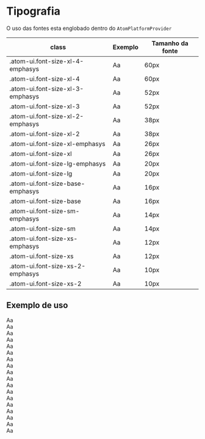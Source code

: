 
<Meta title="Identidade visual/Tipografia" />

# Tipografia

O uso das fontes esta englobado dentro do `AtomPlatformProvider`

<table style={{textAlign: "center"}} class="props-table">
  <thead>
    <tr>
      <th>class</th>
      <th>Exemplo</th>
      <th>Tamanho da fonte</th>
    </tr>
  </thead>
  <tbody>
    <tr>
      <td className={"atom-ui font-size-xl-4-emphasys"}>.atom-ui.font-size-xl-4-emphasys</td>
      <td>
        <div className={"atom-ui font-size-xl-4-emphasys"}>Aa</div>
      </td>
      <td className={"atom-ui font-size-xl-4-emphasys"}>60px</td>
    </tr>
    <tr>
      <td className={"atom-ui font-size-xl-4"}>.atom-ui.font-size-xl-4</td>
      <td>
        <div className={"atom-ui font-size-xl-4"}>Aa</div>
      </td>
      <td className={"atom-ui font-size-xl-4"}>60px</td>
    </tr>
    <tr>
      <td className={"atom-ui font-size-xl-3-emphasys"}>.atom-ui.font-size-xl-3-emphasys</td>
      <td>
        <div className={"atom-ui font-size-xl-3-emphasys"}>Aa</div>
      </td>
      <td  className={"atom-ui font-size-xl-3-emphasys"}>52px</td>
    </tr>
    <tr>
      <td className={"atom-ui font-size-xl-3"}>.atom-ui.font-size-xl-3</td>
      <td>
        <div className={"atom-ui font-size-xl-3"}>Aa</div>
      </td>
      <td  className={"atom-ui font-size-xl-3"}>52px</td>
    </tr>
    <tr>
      <td className={"atom-ui font-size-xl-2-emphasys"}>.atom-ui.font-size-xl-2-emphasys</td>
      <td>
        <div className={"atom-ui font-size-xl-2-emphasys"}>Aa</div>
      </td>
      <td className={"atom-ui font-size-xl-2-emphasys"}>38px</td>
    </tr>
    <tr>
      <td className={"atom-ui font-size-xl-2"}>.atom-ui.font-size-xl-2</td>
      <td>
        <div className={"atom-ui font-size-xl-2"}>Aa</div>
      </td>
      <td className={"atom-ui font-size-xl-2"}>38px</td>
    </tr>
    <tr>
      <td className={"atom-ui font-size-xl-emphasys"}>.atom-ui.font-size-xl-emphasys</td>
      <td>
        <div className={"atom-ui font-size-xl-emphasys"}>Aa</div>
      </td>
      <td className={"atom-ui font-size-xl-emphasys"}>26px</td>
    </tr>
    <tr>
      <td className={"atom-ui font-size-xl"}>.atom-ui.font-size-xl</td>
      <td>
        <div className={"atom-ui font-size-xl"}>Aa</div>
      </td>
      <td className={"atom-ui font-size-xl"}>26px</td>
    </tr>
    <tr>
      <td className={"atom-ui font-size-lg-emphasys"}>.atom-ui.font-size-lg-emphasys</td>
      <td>
        <div className={"atom-ui font-size-lg-emphasys"}>Aa</div>
      </td>
      <td className={"atom-ui font-size-lg-emphasys"}>20px</td>
    </tr>
    <tr>
      <td className={"atom-ui font-size-lg"}>.atom-ui.font-size-lg</td>
      <td>
        <div className={"atom-ui font-size-lg"}>Aa</div>
      </td>
      <td className={"atom-ui font-size-lg"}>20px</td>
    </tr>
    <tr>
      <td className={"atom-ui font-size-base-emphasys"}>.atom-ui.font-size-base-emphasys</td>
      <td>
        <div className={"atom-ui font-size-base-emphasys"}>Aa</div>
      </td>
      <td className={"atom-ui font-size-base-emphasys"}>16px</td>
    </tr>
    <tr>
      <td className={"atom-ui font-size-base"}>.atom-ui.font-size-base</td>
      <td>
        <div className={"atom-ui font-size-base"}>Aa</div>
      </td>
      <td className={"atom-ui font-size-base"}>16px</td>
    </tr>
    <tr>
      <td className={"atom-ui font-size-sm-emphasys"}>.atom-ui.font-size-sm-emphasys</td>
      <td>
        <div className={"atom-ui font-size-sm-emphasys"}>Aa</div>
      </td>
      <td className={"atom-ui font-size-sm-emphasys"}>14px</td>
    </tr>
    <tr>
      <td className={"atom-ui font-size-sm"}>.atom-ui.font-size-sm</td>
      <td>
        <div className={"atom-ui font-size-sm"}>Aa</div>
      </td>
      <td className={"atom-ui font-size-sm"}>14px</td>
    </tr>
    <tr>
      <td className={"atom-ui font-size-xs-emphasys"}>.atom-ui.font-size-xs-emphasys</td>
      <td>
        <div className={"atom-ui font-size-xs-emphasys"}>Aa</div>
      </td>
      <td className={"atom-ui font-size-xs-emphasys"}>12px</td>
    </tr>
    <tr>
      <td className={"atom-ui font-size-xs"}>.atom-ui.font-size-xs</td>
      <td>
        <div className={"atom-ui font-size-xs"}>Aa</div>
      </td>
      <td className={"atom-ui font-size-xs"}>12px</td>
    </tr>
    <tr>
      <td className={"atom-ui font-size-xs-2-emphasys"}>.atom-ui.font-size-xs-2-emphasys</td>
      <td>
        <div className={"atom-ui font-size-xs-2-emphasys"}>Aa</div>
      </td>
      <td className={"atom-ui font-size-xs-2-emphasys"}>10px</td>
    </tr>
    <tr>
      <td className={"atom-ui font-size-xs-2"}>.atom-ui.font-size-xs-2</td>
      <td>
        <div className={"atom-ui font-size-xs-2"}>Aa</div>
      </td>
      <td className={"atom-ui font-size-xs-2"}>10px</td>
    </tr>
  </tbody>
</table>

## Exemplo de uso

<Canvas>
  <div className={"atom-ui font-size-xl-4-emphasys"}>Aa</div>
  <div className={"atom-ui font-size-xl-4"}>Aa</div>
  <div className={"atom-ui font-size-xl-3-emphasys"}>Aa</div>
  <div className={"atom-ui font-size-xl-3"}>Aa</div>
  <div className={"atom-ui font-size-xl-2-emphasys"}>Aa</div>
  <div className={"atom-ui font-size-xl-2"}>Aa</div>
  <div className={"atom-ui font-size-xl-emphasys"}>Aa</div>
  <div className={"atom-ui font-size-xl"}>Aa</div>
  <div className={"atom-ui font-size-lg-emphasys"}>Aa</div>
  <div className={"atom-ui font-size-lg"}>Aa</div>
  <div className={"atom-ui font-size-base-emphasys"}>Aa</div>
  <div className={"atom-ui font-size-base"}>Aa</div>
  <div className={"atom-ui font-size-sm-emphasys"}>Aa</div>
  <div className={"atom-ui font-size-sm"}>Aa</div>
  <div className={"atom-ui font-size-xs-emphasys"}>Aa</div>
  <div className={"atom-ui font-size-xs"}>Aa</div>
  <div className={"atom-ui font-size-xs-2-emphasys"}>Aa</div>
  <div className={"atom-ui font-size-xs-2"}>Aa</div>
</Canvas>
